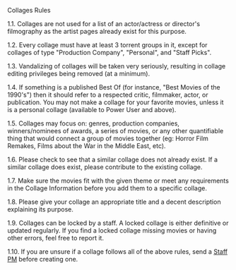 <Heading1 id="content">Collages Rules</Heading1>

1.1. Collages are not used for a list of an actor/actress or director's filmography as the artist pages already exist for this purpose.

1.2. Every collage must have at least 3 torrent groups in it, except for collages of type "Production Company", "Personal", and "Staff Picks".

1.3. Vandalizing of collages will be taken very seriously, resulting in collage editing privileges being removed (at a minimum).

1.4. If something is a published Best Of (for instance, "Best Movies of the 1990's") then it should refer to a respected critic, filmmaker, actor, or publication. You may not make a collage for your favorite movies, unless it is a personal collage (available to Power User and above).

1.5. Collages may focus on: genres, production companies, winners/nominees of awards, a series of movies, or any other quantifiable thing that would connect a group of movies together (eg: Horror Film Remakes, Films about the War in the Middle East, etc).

1.6. Please check to see that a similar collage does not already exist. If a similar collage does exist, please contribute to the existing collage.

1.7. Make sure the movies fit with the given theme or meet any requirements in the Collage Information before you add them to a specific collage.

1.8. Please give your collage an appropriate title and a decent description explaining its purpose.

1.9. Collages can be locked by a staff. A locked collage is either definitive or updated regularly. If you find a locked collage missing movies or having other errors, feel free to report it.

1.10. If you are unsure if a collage follows all of the above rules, send a [Staff PM](/staff.php) before creating one.

